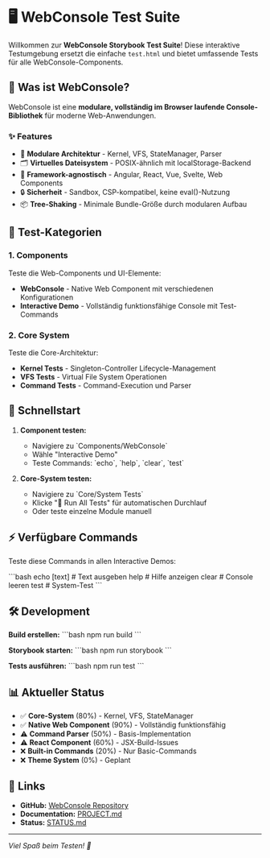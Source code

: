 
<Meta title="📚 WebConsole Documentation" />

# 🖥️ WebConsole Test Suite

Willkommen zur **WebConsole Storybook Test Suite**! Diese interaktive Testumgebung ersetzt die einfache `test.html` und bietet umfassende Tests für alle WebConsole-Components.

## 🎯 Was ist WebConsole?

WebConsole ist eine **modulare, vollständig im Browser laufende Console-Bibliothek** für moderne Web-Anwendungen.

### ✨ Features
- 🔧 **Modulare Architektur** - Kernel, VFS, StateManager, Parser
- 🗂️ **Virtuelles Dateisystem** - POSIX-ähnlich mit localStorage-Backend
- 🎨 **Framework-agnostisch** - Angular, React, Vue, Svelte, Web Components
- 🔒 **Sicherheit** - Sandbox, CSP-kompatibel, keine eval()-Nutzung
- 📦 **Tree-Shaking** - Minimale Bundle-Größe durch modularen Aufbau

## 🧪 Test-Kategorien

### 1. **Components**
Teste die Web-Components und UI-Elemente:
- **WebConsole** - Native Web Component mit verschiedenen Konfigurationen
- **Interactive Demo** - Vollständig funktionsfähige Console mit Test-Commands

### 2. **Core System**
Teste die Core-Architektur:
- **Kernel Tests** - Singleton-Controller Lifecycle-Management
- **VFS Tests** - Virtual File System Operationen
- **Command Tests** - Command-Execution und Parser

## 🚀 Schnellstart

1. **Component testen:**
   - Navigiere zu \`Components/WebConsole\`
   - Wähle "Interactive Demo"
   - Teste Commands: \`echo\`, \`help\`, \`clear\`, \`test\`

2. **Core-System testen:**
   - Navigiere zu \`Core/System Tests\`
   - Klicke "🧪 Run All Tests" für automatischen Durchlauf
   - Oder teste einzelne Module manuell

## ⚡ Verfügbare Commands

Teste diese Commands in allen Interactive Demos:

\`\`\`bash
echo [text]    # Text ausgeben
help           # Hilfe anzeigen
clear          # Console leeren
test           # System-Test
\`\`\`

## 🛠️ Development

**Build erstellen:**
\`\`\`bash
npm run build
\`\`\`

**Storybook starten:**
\`\`\`bash
npm run storybook
\`\`\`

**Tests ausführen:**
\`\`\`bash
npm run test
\`\`\`

## 📊 Aktueller Status

- ✅ **Core-System** (80%) - Kernel, VFS, StateManager
- ✅ **Native Web Component** (90%) - Vollständig funktionsfähig
- ⚠️ **Command Parser** (50%) - Basis-Implementation
- ⚠️ **React Component** (60%) - JSX-Build-Issues
- ❌ **Built-in Commands** (20%) - Nur Basic-Commands
- ❌ **Theme System** (0%) - Geplant

## 🔗 Links

- **GitHub:** [WebConsole Repository](#)
- **Documentation:** [PROJECT.md](./docs/PROJECT.md)
- **Status:** [STATUS.md](./STATUS.md)

---

*Viel Spaß beim Testen! 🎉*

